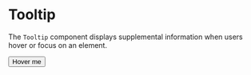 
<Meta title="Atoms/Tooltip" of={Tooltip} />

# Tooltip

The `Tooltip` component displays supplemental information when users hover or focus on an element.

<Canvas>
  <Story name="Example">
    <Tooltip content="Save changes">
      <Button variant="outline">Hover me</Button>
    </Tooltip>
  </Story>
</Canvas>

<ArgsTable of={Tooltip} />
